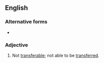 {{also|non-transferable}}

==English==

===Alternative forms===
* {{l|en|non-transferable}}

===Adjective===
{{en-adj|-}}

# Not [[transferable]]; not able to be [[transfer]]red.